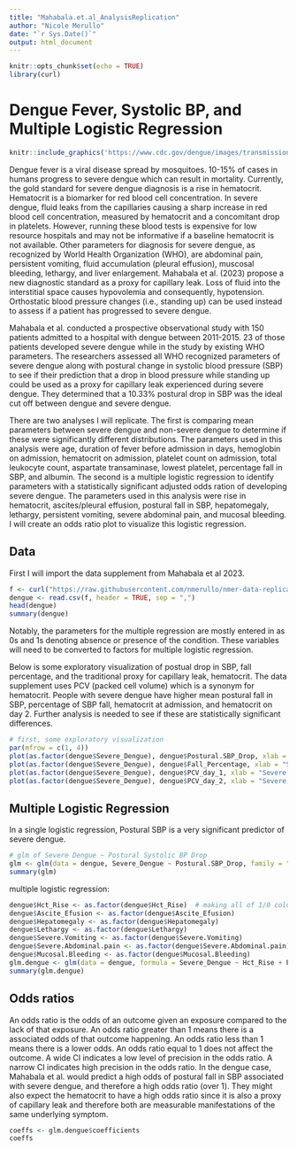 ```yaml
---
title: "Mahabala.et.al_AnalysisReplication"
author: "Nicole Merullo"
date: "`r Sys.Date()`"
output: html_document
---
```

```r
knitr::opts_chunk$set(echo = TRUE)
library(curl)
```
# Dengue Fever, Systolic BP, and Multiple Logistic Regression

```r
knitr::include_graphics('https://www.cdc.gov/dengue/images/transmission/Aedes-aegypti.jpg?_=25767') 
```

Dengue fever is a viral disease spread by mosquitoes. 10-15% of cases in humans progress to severe dengue which can result in mortality. Currently, the gold standard for severe dengue diagnosis is a rise in hematocrit. Hematocrit is a biomarker for red blood cell concentration. In severe dengue, fluid leaks from the capillaries causing a sharp increase in red blood cell concentration, measured by hematocrit and a concomitant drop in platelets. However, running these blood tests is expensive for low resource hospitals and may not be informative if a baseline hematocrit is not available. Other parameters for diagnosis for severe dengue, as recognized by World Health Organization (WHO), are abdominal pain, persistent vomiting, fluid accumulation (pleural effusion), muscosal bleeding, lethargy, and liver enlargement. Mahabala et al. (2023) propose a new diagnostic standard as a proxy for capillary leak. Loss of fluid into the interstitial space causes hypovolemia and consequently, hypotension. Orthostatic blood pressure changes (i.e., standing up) can be used instead to assess if a patient has progressed to severe dengue. 

Mahabala et al. conducted a prospective observational study with 150 patients admitted to a hospital with dengue between 2011-2015. 23 of those patients developed severe dengue while in the study by existing WHO parameters. The researchers assessed all WHO recognized parameters of severe dengue along with postural change in systolic blood pressure (SBP) to see if their prediction that a drop in blood pressure while standing up could be used as a proxy for capillary leak experienced during severe dengue. They determined that a 10.33% postural drop in SBP was the ideal cut off between dengue and severe dengue. 

There are two analyses I will replicate. The first is comparing mean parameters between severe dengue and non-severe dengue to determine if these were significantly different distributions. The parameters used in this analysis were age, duration of fever before admission in days, hemoglobin on admission, hematocrit on admission, platelet count on admission, total leukocyte count, aspartate transaminase, lowest platelet, percentage fall in SBP, and albumin. The second is a multiple logistic regression to identify parameters with a statistically significant adjusted odds ration of developing severe dengue. The parameters used in this analysis were rise in hematocrit, ascites/pleural effusion, postural fall in SBP, hepatomegaly, lethargy, persistent vomiting, severe abdominal pain, and mucosal bleeding. I will create an odds ratio plot to visualize this logistic regression.

## Data

First I will import the data supplement from Mahabala et al 2023.

```r
f <- curl("https://raw.githubusercontent.com/nmerullo/nmer-data-replication-assignment/main/Dengue_F1000.csv")
dengue <- read.csv(f, header = TRUE, sep = ",")
head(dengue)
summary(dengue)
```
Notably, the parameters for the multiple regression are mostly entered in as 0s and 1s denoting absence or presence of the condition. These variables will need to be converted to factors for multiple logistic regression.

Below is some exploratory visualization of postual drop in SBP, fall percentage, and the traditional proxy for capillary leak, hematocrit. The data supplement uses PCV (packed cell volume) which is a synonym for hematocrit. People with severe dengue have higher mean postural fall in SBP, percentage of SBP fall, hematocrit at admission, and hematocrit on day 2. Further analysis is needed to see if these are statistically significant differences.

```r
# first, some exploratory visualization
par(mfrow = c(1, 4))
plot(as.factor(dengue$Severe_Dengue), dengue$Postural.SBP_Drop, xlab = "Severe Dengue", ylab = "Systolic BP Drop", col = "lightgreen")
plot(as.factor(dengue$Severe_Dengue), dengue$Fall_Percentage, xlab = "Severe Dengue", ylab = "SBP Fall Percentage", col = "lightblue")
plot(as.factor(dengue$Severe_Dengue), dengue$PCV_day_1, xlab = "Severe Dengue", ylab = "PCV Day 1", col = "hotpink") #I added hematocrit because it is one of the traditional diagnostics for severe dengue
plot(as.factor(dengue$Severe_Dengue), dengue$PCV_day_2, xlab = "Severe Dengue", ylab = "PCV Day 2", col = "yellow") #I added hematocrit because it is one of the traditional diagnostics for severe dengue
```
## Multiple Logistic Regression

In a single logistic regression, Postural SBP is a very significant predictor of severe dengue.
```r
# glm of Severe Dengue ~ Postural Systolic BP Drop
glm <- glm(data = dengue, Severe_Dengue ~ Postural.SBP_Drop, family = "binomial")
summary(glm)
```
multiple logistic regression:
```r
dengue$Hct_Rise <- as.factor(dengue$Hct_Rise)  # making all of 1/0 columns factors
dengue$Ascite_Efusion <- as.factor(dengue$Ascite_Efusion)
dengue$Hepatomegaly <- as.factor(dengue$Hepatomegaly)
dengue$Lethargy <- as.factor(dengue$Lethargy)
dengue$Severe.Vomiting <- as.factor(dengue$Severe.Vomiting)
dengue$Severe.Abdominal.pain <- as.factor(dengue$Severe.Abdominal.pain)
dengue$Mucosal.Bleeding <- as.factor(dengue$Mucosal.Bleeding)
glm.dengue <- glm(data = dengue, formula = Severe_Dengue ~ Hct_Rise + Postural.SBP_Drop + Ascite_Efusion + Hepatomegaly + Lethargy + Severe.Vomiting + Severe.Abdominal.pain + Mucosal.Bleeding, family = binomial)
summary(glm.dengue)
```


## Odds ratios

An odds ratio is the odds of an outcome given an exposure compared to the lack of that exposure. An odds ratio greater than 1 means there is a associated odds of that outcome happening. An odds ratio less than 1 means there is a lower odds. An odds ratio equal to 1 does not affect the outcome. A wide CI indicates a low level of precision in the odds ratio. A narrow CI indicates high precision in the odds ratio. In the dengue case, Mahabala et al. would predict a high odds of postural fall in SBP associated with severe dengue, and therefore a high odds ratio (over 1). They might also expect the hematocrit to have a high odds ratio since it is also a proxy of capillary leak and therefore both are measurable manifestations of the same underlying symptom.

```r
coeffs <- glm.dengue$coefficients
coeffs
```